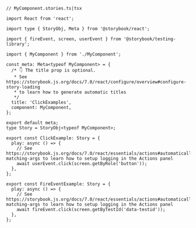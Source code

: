 ```tsx
// MyComponent.stories.ts|tsx

import React from 'react';

import type { StoryObj, Meta } from '@storybook/react';

import { fireEvent, screen, userEvent } from '@storybook/testing-library';

import { MyComponent } from './MyComponent';

const meta: Meta<typeof MyComponent> = {
  /* 👇 The title prop is optional.
   * See https://storybook.js.org/docs/7.0/react/configure/overview#configure-story-loading
   * to learn how to generate automatic titles
   */
  title: 'ClickExamples',
  component: MyComponent,
};

export default meta;
type Story = StoryObj<typeof MyComponent>;

export const ClickExample: Story = {
  play: async () => {
    // See https://storybook.js.org/docs/7.0/react/essentials/actions#automatically-matching-args to learn how to setup logging in the Actions panel
    await userEvent.click(screen.getByRole('button'));
  },
};

export const FireEventExample: Story = {
  play: async () => {
    // See https://storybook.js.org/docs/7.0/react/essentials/actions#automatically-matching-args to learn how to setup logging in the Actions panel
    await fireEvent.click(screen.getByTestId('data-testid'));
  },
};
```
